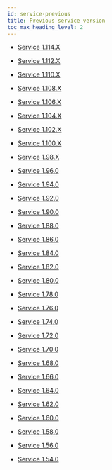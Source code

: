 ```yaml
---
id: service-previous
title: Previous service version
toc_max_heading_level: 2
---
```


- [Service 1.114.X](service-1_114_x)

- [Service 1.112.X](service-1_112_x)

- [Service 1.110.X](service-1_110_x)

- [Service 1.108.X](service-1_108_x)

- [Service 1.106.X](service-1_106_x)

- [Service 1.104.X](service-1_104_x)

- [Service 1.102.X](service-1_102_x)

- [Service 1.100.X](service-1_100_x)

- [Service 1.98.X](service-1_98_x)

- [Service 1.96.0](service-1_96_0)

- [Service 1.94.0](service-1_94_0)

- [Service 1.92.0](service-1_92_0)

- [Service 1.90.0](service-1_90_0)

- [Service 1.88.0](service-1_88_0)

- [Service 1.86.0](service-1_86_0)

- [Service 1.84.0](service-1_84_0)

- [Service 1.82.0](service-1_82_0)

- [Service 1.80.0](service-1_80_0)

- [Service 1.78.0](service-1_78_0)

- [Service 1.76.0](service-1_76_0)

- [Service 1.74.0](service-1_74_0)

- [Service 1.72.0](service-1_72_0)

- [Service 1.70.0](service-1_70_0)

- [Service 1.68.0](service-1_68_0)

- [Service 1.66.0](service-1_66_0)

- [Service 1.64.0](service-1_64_0)

- [Service 1.62.0](service-1_62_0)

- [Service 1.60.0](service-1_60_0)

- [Service 1.58.0](service-1_58_0)

- [Service 1.56.0](service-1_56_0)

- [Service 1.54.0](service-1_54_0)
